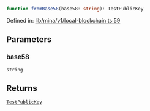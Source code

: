```ts
function fromBase58(base58: string): TestPublicKey
```

Defined in: [lib/mina/v1/local-blockchain.ts:59](https://github.com/o1-labs/o1js/blob/df1ff77af12d7cbbed4a6167f02815fad4f0dceb/src/lib/mina/v1/local-blockchain.ts#L59)

## Parameters

### base58

`string`

## Returns

[`TestPublicKey`](../../../type-aliases/TestPublicKey.mdx)
